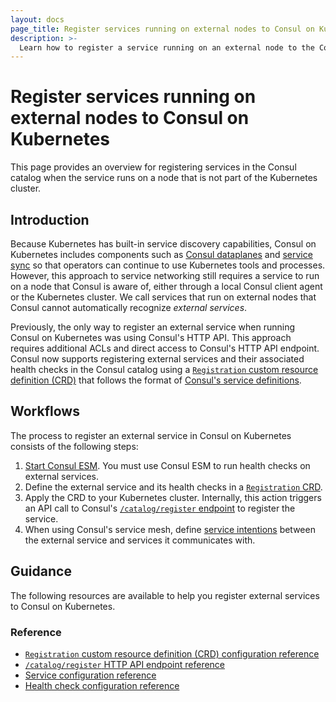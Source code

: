 ```yaml
---
layout: docs
page_title: Register services running on external nodes to Consul on Kubernetes
description: >-
  Learn how to register a service running on an external node to the Consul catalog when running Consul on Kubernetes.
---
```


# Register services running on external nodes to Consul on Kubernetes

This page provides an overview for registering services in the Consul catalog when the service runs on a node that is not part of the Kubernetes cluster.

## Introduction

Because Kubernetes has built-in service discovery capabilities, Consul on Kubernetes includes components such as [Consul dataplanes](/consul/docs/connect/dataplane) and [service sync](/consul/docs/k8s/service-sync) so that operators can continue to use Kubernetes tools and processes. However, this approach to service networking still requires a service to run on a node that Consul is aware of, either through a local Consul client agent or the Kubernetes cluster. We call services that run on external nodes that Consul cannot automatically recognize _external services_.

Previously, the only way to register an external service when running Consul on Kubernetes was using Consul's HTTP API. This approach requires additional ACLs and direct access to Consul's HTTP API endpoint. Consul now supports registering external services and their associated health checks in the Consul catalog using a [`Registration` custom resource definition (CRD)](/consul/docs/connect/config-entries/registration) that follows the format of [Consul's service definitions](/consul/docs/services/configuration/services-configuration-reference).

## Workflows

The process to register an external service in Consul on Kubernetes consists of the following steps:

1. [Start Consul ESM](/consul/tutorials/connect-services/service-registration-external-services#monitor-the-external-service-with-consul-esm). You must use Consul ESM to run health checks on external services.
1. Define the external service and its health checks in a [`Registration` CRD](/consul/docs/connect/config-entries/registration).
1. Apply the CRD to your Kubernetes cluster. Internally, this action triggers an API call to Consul's [`/catalog/register` endpoint](/consul/api-docs/catalog#register-entity) to register the service.
1. When using Consul's service mesh, define [service intentions](/consul/docs/connect/intentions) between the external service and services it communicates with. 

## Guidance

The following resources are available to help you register external services to Consul on Kubernetes.

### Reference

- [`Registration` custom resource definition (CRD) configuration reference](/consul/docs/connect/config-entries/registration)
- [`/catalog/register` HTTP API endpoint reference](/consul/api-docs/catalog#register-entity)
- [Service configuration reference](/consul/docs/services/configuration/services-configuration-reference)
- [Health check configuration reference](/consul/docs/services/configuration/checks-configuration-reference)